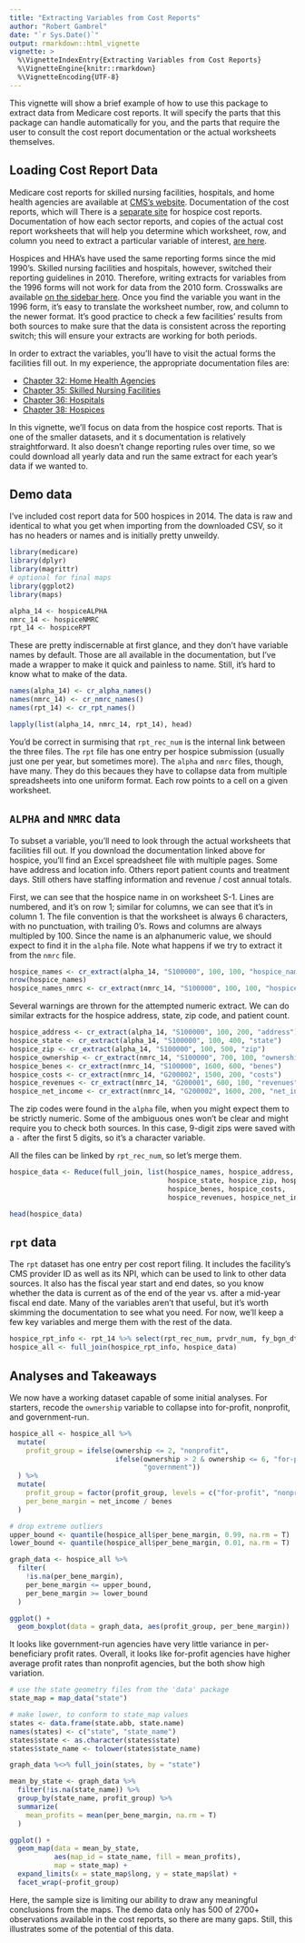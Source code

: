 ```yaml
---
title: "Extracting Variables from Cost Reports"
author: "Robert Gambrel"
date: "`r Sys.Date()`"
output: rmarkdown::html_vignette
vignette: >
  %\VignetteIndexEntry{Extracting Variables from Cost Reports}
  %\VignetteEngine{knitr::rmarkdown}
  %\VignetteEncoding{UTF-8}
---
```


This vignette will show a brief example of how to use this package to extract
data from Medicare cost reports. It will specify the parts that this package can
handle automatically for you, and the parts that require the user to consult the
cost report documentation or the actual worksheets themselves.

## Loading Cost Report Data

Medicare cost reports for skilled nursing facilities, hospitals, and home health
agencies are available at [CMS's
website](https://www.cms.gov/Research-Statistics-Data-and-Systems/Downloadable-Public-Use-Files/Cost-Reports/Cost-Reports-by-Fiscal-Year.html).
Documentation of the cost reports, which will There is a [separate
site](https://www.cms.gov/Research-Statistics-Data-and-Systems/Downloadable-Public-Use-Files/Cost-Reports/Hospice.html)
for hospice cost reports. Documentation of how each sector reports, and copies
of the actual cost report worksheets that will help you determine which
worksheet, row, and column you need to extract a particular variable of
interest, [are
here](https://www.cms.gov/Regulations-and-Guidance/Guidance/Manuals/Paper-Based-Manuals-Items/CMS021935.html).

Hospices and HHA's have used the same reporting forms since the mid 1990's.
Skilled nursing facilities and hospitals, however, switched their reporting
guidelines in 2010. Therefore, writing extracts for variables from the 1996
forms will not work for data from the 2010 form. Crosswalks are available [on
the sidebar
here](https://www.cms.gov/Research-Statistics-Data-and-Systems/Downloadable-Public-Use-Files/Cost-Reports/index.html).
Once you find the variable you want in the 1996 form, it's easy to translate the
worksheet number, row, and column to the newer format. It's good practice to
check a few facilities' results from both sources to make sure that the data is
consistent across the reporting switch; this will ensure your extracts are
working for both periods.

In order to extract the variables, you'll have to visit the actual forms the
facilities fill out. In my experience, the appropriate documentation files are:

  * [Chapter 32: Home Health Agencies](https://www.cms.gov/Regulations-and-Guidance/Guidance/Manuals/Downloads/P152_32.zip)
  * [Chapter 35: Skilled Nursing Facilities](https://www.cms.gov/Regulations-and-Guidance/Guidance/Manuals/Downloads/P152_35.zip)
  * [Chapter 36: Hospitals](https://www.cms.gov/Regulations-and-Guidance/Guidance/Manuals/Downloads/P152_36.zip)
  * [Chapter 38: Hospices](https://www.cms.gov/Regulations-and-Guidance/Guidance/Manuals/Downloads/P152_38.zip)
  
In this vignette, we'll focus on data from the hospice cost reports. That is one
of the smaller datasets, and it s documentation is relatively straightforward.
It also doesn't change reporting rules over time, so we could download all
yearly data and run the same extract for each year's data if we wanted to.

## Demo data

I've included cost report data for 500 hospices in 2014. The data is raw and
identical to what you get when importing from the downloaded CSV, so it has no
headers or names and is initially pretty unweildy.

```r
library(medicare)
library(dplyr)
library(magrittr)
# optional for final maps
library(ggplot2)
library(maps)
```

```r
alpha_14 <- hospiceALPHA
nmrc_14 <- hospiceNMRC
rpt_14 <- hospiceRPT
```

These are pretty indiscernable at first glance, and they don't have variable
names by default. Those are all available in the documentation, but I've made a
wrapper to make it quick and painless to name. Still, it's hard to know what to
make of the data.

```r
names(alpha_14) <- cr_alpha_names()
names(nmrc_14) <- cr_nmrc_names()
names(rpt_14) <- cr_rpt_names()

lapply(list(alpha_14, nmrc_14, rpt_14), head)
```

You'd be correct in surmising that `rpt_rec_num` is the internal link between
the three files. The `rpt` file has one entry per hospice submission (usually
just one per year, but sometimes more). The `alpha` and `nmrc` files, though,
have many. They do this becaues they have to collapse data from multiple
spreadsheets into one uniform format. Each row points to a cell on a given
worksheet.

## `ALPHA` and `NMRC` data

To subset a variable, you'll need to look through the actual worksheets that
facilities fill out. If you download the documentation linked above for hospice,
you'll find an Excel spreadsheet file with multiple pages. Some have address and
location info. Others report patient counts and treatment days. Still others
have staffing information and revenue / cost annual totals.

First, we can see that the hospice name in on worksheet S-1. Lines are numbered,
and it's on row 1; similar for columns, we can see that it's in column 1. The
file convention is that the worksheet is always 6 characters, with no
punctuation, with trailing 0's. Rows and columns are always multipled by 100.
Since the name is an alphanumeric value, we should expect to find it in the
`alpha` file. Note what happens if we try to extract it from the `nmrc` file.

```r
hospice_names <- cr_extract(alpha_14, "S100000", 100, 100, "hospice_name")
nrow(hospice_names)
hospice_names_nmrc <- cr_extract(nmrc_14, "S100000", 100, 100, "hospice_name")
```
Several warnings are thrown for the attempted numeric extract. We can do similar
extracts for the hospice address, state, zip code, and patient count.
```r
hospice_address <- cr_extract(alpha_14, "S100000", 100, 200, "address")
hospice_state <- cr_extract(alpha_14, "S100000", 100, 400, "state")
hospice_zip <- cr_extract(alpha_14, "S100000", 100, 500, "zip")
hospice_ownership <- cr_extract(nmrc_14, "S100000", 700, 100, "ownership")
hospice_benes <- cr_extract(nmrc_14, "S100000", 1600, 600, "benes")
hospice_costs <- cr_extract(nmrc_14, "G200002", 1500, 200, "costs")
hospice_revenues <- cr_extract(nmrc_14, "G200001", 600, 100, "revenues")
hospice_net_income <- cr_extract(nmrc_14, "G200002", 1600, 200, "net_income")
```
The zip codes were found in the `alpha` file, when you might expect them to be
strictly numeric. Some of the ambiguous ones won't be clear and might require
you to check both sources. In this case, 9-digit zips were saved with a `-`
after the first 5 digits, so it's a character variable.

All the files can be linked by `rpt_rec_num`, so let's merge them.
```r
hospice_data <- Reduce(full_join, list(hospice_names, hospice_address, 
                                       hospice_state, hospice_zip, hospice_ownership,
                                       hospice_benes, hospice_costs, 
                                       hospice_revenues, hospice_net_income))
```

```r
head(hospice_data)
```

## `rpt` data
The `rpt` dataset has one entry per cost report filing. It includes the
facility's CMS provider ID as well as its NPI, which can be used to link to
other data sources. It also has the fiscal year start and end dates, so you know
whether the data is current as of the end of the year vs. after a mid-year
fiscal end date. Many of the variables aren't that useful, but it's worth
skimming the documentation to see what you need. For now, we'll keep a few key
variables and merge them with the rest of the data.

```r
hospice_rpt_info <- rpt_14 %>% select(rpt_rec_num, prvdr_num, fy_bgn_dt, fy_end_dt)
hospice_all <- full_join(hospice_rpt_info, hospice_data)
```

## Analyses and Takeaways
We now have a working dataset capable of some initial analyses. For starters, 
recode the `ownership` variable to collapse into for-profit, nonprofit, and 
government-run.

```r
hospice_all <- hospice_all %>%
  mutate(
    profit_group = ifelse(ownership <= 2, "nonprofit", 
                          ifelse(ownership > 2 & ownership <= 6, "for-profit",
                                 "government"))
  ) %>%
  mutate(
    profit_group = factor(profit_group, levels = c("for-profit", "nonprofit", "government")),
    per_bene_margin = net_income / benes
  )

# drop extreme outliers
upper_bound <- quantile(hospice_all$per_bene_margin, 0.99, na.rm = T)
lower_bound <- quantile(hospice_all$per_bene_margin, 0.01, na.rm = T)

graph_data <- hospice_all %>%
  filter(
    !is.na(per_bene_margin), 
    per_bene_margin <= upper_bound, 
    per_bene_margin >= lower_bound
  )

ggplot() +
  geom_boxplot(data = graph_data, aes(profit_group, per_bene_margin))

```

It looks like government-run agencies have very little variance in
per-beneficiary profit rates. Overall, it looks like for-profit agencies have
higher average profit rates than nonprofit agencies, but the both show high
variation.

```r
# use the state geometry files from the 'data' package
state_map = map_data("state")

# make lower, to conform to state_map values
states <- data.frame(state.abb, state.name)
names(states) <- c("state", "state_name")
states$state <- as.character(states$state)
states$state_name <- tolower(states$state_name)

graph_data %<>% full_join(states, by = "state")

mean_by_state <- graph_data %>%
  filter(!is.na(state_name)) %>%
  group_by(state_name, profit_group) %>%
  summarize(
    mean_profits = mean(per_bene_margin, na.rm = T)
  )

ggplot() +
  geom_map(data = mean_by_state, 
           aes(map_id = state_name, fill = mean_profits),
           map = state_map) +
  expand_limits(x = state_map$long, y = state_map$lat) +
  facet_wrap(~profit_group)
```

Here, the sample size is limiting our ability to draw any meaningful conclusions
from the maps. The demo data only has 500 of 2700+ observations available in the
cost reports, so there are many gaps. Still, this illustrates some of the
potential of this data.
